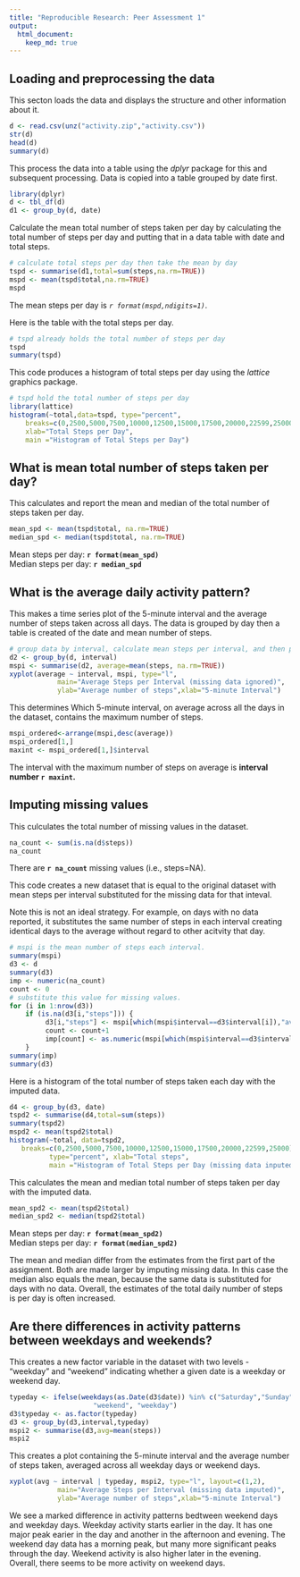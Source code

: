 ```yaml
---
title: "Reproducible Research: Peer Assessment 1"
output: 
  html_document:
    keep_md: true
---
```



## Loading and preprocessing the data

This secton loads the data and displays the structure and other information about it.

```r
d <- read.csv(unz("activity.zip","activity.csv"))
str(d)
head(d)
summary(d)
```

This process the data into a table using the *dplyr* package for this and subsequent processing. Data is copied into a table grouped by date first.

```r
library(dplyr)
d <- tbl_df(d)
d1 <- group_by(d, date)
```

Calculate the mean total number of steps taken per day by calculating the total number of steps per day and putting that in a data table with date and total steps.

```r
# calculate total steps per day then take the mean by day
tspd <- summarise(d1,total=sum(steps,na.rm=TRUE))
mspd <- mean(tspd$total,na.rm=TRUE)
mspd
```
The mean steps per day is *`r format(mspd,ndigits=1)`*.

Here is the table with the total steps per day.  
```r
# tspd already holds the total number of steps per day
tspd
summary(tspd)
```

This code produces a histogram of total steps per day using the *lattice* graphics package.

```r
# tspd hold the total number of steps per day
library(lattice)
histogram(~total,data=tspd, type="percent", 
    breaks=c(0,2500,5000,7500,10000,12500,15000,17500,20000,22599,25000), 
    xlab="Total Steps per Day", 
    main ="Histogram of Total Steps per Day")
```


## What is mean total number of steps taken per day?


This calculates and report the mean and median of the total number of steps taken per day.

```r
mean_spd <- mean(tspd$total, na.rm=TRUE)
median_spd <- median(tspd$total, na.rm=TRUE)
```
Mean steps per day: **`r format(mean_spd)`**  
Median steps per day: **`r median_spd`**  


## What is the average daily activity pattern?


This makes a time series plot of the 5-minute interval and the average number of steps taken across all days. The data is grouped by day then a table is created of the date and mean number of steps.

```r
# group data by interval, calculate mean steps per interval, and then plot.
d2 <- group_by(d, interval) 
mspi <- summarise(d2, average=mean(steps, na.rm=TRUE))
xyplot(average ~ interval, mspi, type="l", 
            main="Average Steps per Interval (missing data ignored)",
            ylab="Average number of steps",xlab="5-minute Interval")
```

This determines Which 5-minute interval, on average across all the days in the dataset, contains the maximum number of steps.

```r
mspi_ordered<-arrange(mspi,desc(average))
mspi_ordered[1,]
maxint <- mspi_ordered[1,]$interval
```

The interval with the maximum number of steps on average is **interval number `r maxint`.**


## Imputing missing values


This culculates the total number of missing values in the dataset.

```r
na_count <- sum(is.na(d$steps))
na_count
```
There are **`r na_count`** missing values (i.e., steps=NA).

This code creates a new dataset that is equal to the original dataset with mean steps per interval substituted for the missing data for that inteval.

Note this is not an ideal strategy. For example, on days with no data reported, it substitutes the same number of steps in each interval creating identical days to the average without regard to other acitvity that day. 

```r
# mspi is the mean number of steps each interval.
summary(mspi)
d3 <- d
summary(d3)
imp <- numeric(na_count)
count <- 0
# substitute this value for missing values.
for (i in 1:nrow(d3)) 
    if (is.na(d3[i,"steps"])) {
         d3[i,"steps"] <- mspi[which(mspi$interval==d3$interval[i]),"average"]
         count <- count+1
         imp[count] <- as.numeric(mspi[which(mspi$interval==d3$interval[i]),"average"])
    }
summary(imp)
summary(d3)
```

Here is a histogram of the total number of steps taken each day with the imputed data. 

```r
d4 <- group_by(d3, date)
tspd2 <- summarise(d4,total=sum(steps))
summary(tspd2)
mspd2 <- mean(tspd2$total)
histogram(~total, data=tspd2, 
   breaks=c(0,2500,5000,7500,10000,12500,15000,17500,20000,22599,25000), 
          type="percent", xlab="Total steps", 
          main ="Histogram of Total Steps per Day (missing data inputed)")
```
  
This calculates the mean and median total number of steps taken per day with the imputed data.  

```r
mean_spd2 <- mean(tspd2$total)
median_spd2 <- median(tspd2$total)
```
Mean steps per day: **`r format(mean_spd2)`**  
Median steps per day: **`r format(median_spd2)`**  

The mean and median differ from the estimates from the first part of the assignment. Both are made larger by imputing missing data. In this case the median also equals the mean, because the same data is substituted for days with no data. Overall, the estimates of the total daily number of steps is per day is often increased.


## Are there differences in activity patterns between weekdays and weekends?

This creates a new factor variable in the dataset with two levels - "weekday" and "weekend" indicating whether a given date is a weekday or weekend day.

```r
typeday <- ifelse(weekdays(as.Date(d3$date)) %in% c("Saturday","Sunday"),
                     "weekend", "weekday")
d3$typeday <- as.factor(typeday)
d3 <- group_by(d3,interval,typeday)
mspi2 <- summarise(d3,avg=mean(steps))
mspi2
```

This creates a plot containing the 5-minute interval and the average number of steps taken, averaged across all weekday days or weekend days. 

```r
xyplot(avg ~ interval | typeday, mspi2, type="l", layout=c(1,2),
            main="Average Steps per Interval (missing data imputed)",
            ylab="Average number of steps",xlab="5-minute Interval")
```

We see a marked difference in activity patterns bedtween weekend days and weekday days. Weekday activity starts earlier in the day. It has one major peak earier in the day and another in the afternoon and evening. The weekend day data has a morning peak, but many more significant peaks through the day. Weekend activity is also higher later in the evening. Overall, there seems to be more activity on weekend days.